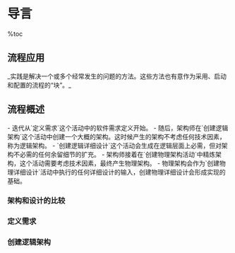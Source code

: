 = 导言 =

%toc

== 流程应用 ==
_实践是解决一个或多个经常发生的问题的方法。这些方法也有意作为采用、启动和配置的流程的“块”。_

== 流程概述 ==
- 迭代从`定义需求`这个活动中的软件需求定义开始。
- 随后，架构师在`创建逻辑架构`这个活动中创建一个大概的架构。这时候产生的架构不考虑任何技术因素，称为逻辑架构。 
- `创建逻辑详细设计`这个活动会生成在逻辑层面上必需，但对架构不必需的任何余留细节的扩充。
- 架构师接着在`创建物理架构活动`中精炼架构，这个活动需要考虑技术因素，最终产生物理架构。
- 物理架构会作为`创建物理详细设计`活动中执行的任何详细设计的输入，创建物理详细设计会形成实现的基础。

{{http:pic/活动概览.png}}

=== 架构和设计的比较 ===
{{{class="brush:text"
    所有的架构都是设计，但并不是所有的设计都是架构。架构代表塑造一个系统的重要设计决策，这里的重要性通过改变所需要的
成本来衡量。
    换句话说，架构可以看作是战略上的设计，而详细设计可以看作是战术上的设计。
}}}

=== 定义需求 ===
{{http:pic/定义需求.png}}

=== 创建逻辑架构 ===
{{http:pic/创建逻辑架构.png}}
